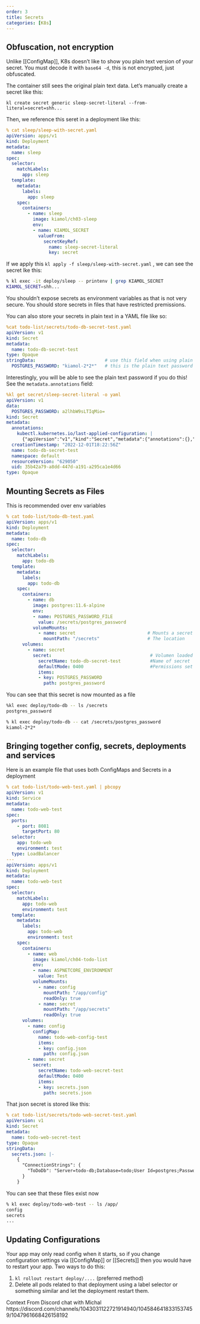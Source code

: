 ```yaml
---
order: 3
title: Secrets
categories: [K8s]
---
```


## Obfuscation, not encryption

Unlike [[ConfigMap]], K8s doesn't like to show you plain text version of your secret.  You must decode it with `base64 -d`, this is not encrypted, just obfuscated.

The container still sees the original plain text data.  Let's manually create a secret like this:

`kl create secret generic sleep-secret-literal --from-literal=secret=shh...`

Then, we reference this seret in a deployment like this:

```yaml
% cat sleep/sleep-with-secret.yaml                                                                                                    
apiVersion: apps/v1
kind: Deployment
metadata:
  name: sleep
spec:
  selector:
    matchLabels:
      app: sleep
  template:
    metadata:
      labels:
        app: sleep
    spec:
      containers:
        - name: sleep
          image: kiamol/ch03-sleep
          env:
          - name: KIAMOL_SECRET
            valueFrom:
              secretKeyRef:
                name: sleep-secret-literal
                key: secret
```


If we apply this `kl apply -f sleep/sleep-with-secret.yaml` , we can see the secret lke this:

```bash
% kl exec -it deploy/sleep -- printenv | grep KIAMOL_SECRET                                                                           
KIAMOL_SECRET=shh...
```

:::danger

You shouldn't expose secrets as environment variables as that is not very secure.  You should store secrets in files that have restricted premissions. 

:::

You can also store your secrets in plain text in a YAML file like so:

```yaml
%cat todo-list/secrets/todo-db-secret-test.yaml                                                                                      
apiVersion: v1
kind: Secret
metadata:
  name: todo-db-secret-test
type: Opaque
stringData:                          # use this field when using plain text stuff
  POSTGRES_PASSWORD: "kiamol-2*2*"   # this is the plain text password
```

Interestingly, you will be able to see the plain text password if you do this!  See the `metadata.annotations` field:

```yaml
%kl get secret/sleep-secret-literal -o yaml
apiVersion: v1
data:
  POSTGRES_PASSWORD: a2lhbW9sLTIqMio=
kind: Secret
metadata:
  annotations:
    kubectl.kubernetes.io/last-applied-configuration: |
      {"apiVersion":"v1","kind":"Secret","metadata":{"annotations":{},"name":"todo-db-secret-test","namespace":"default"},"stringData":{"POSTGRES_PASSWORD":"kiamol-2*2*"},"type":"Opaque"}
  creationTimestamp: "2022-12-01T18:22:56Z"
  name: todo-db-secret-test
  namespace: default
  resourceVersion: "629050"
  uid: 35b42a79-a8dd-447d-a191-a295ca1e4d66
type: Opaque
```

## Mounting Secrets as Files

This is recommended over env variables

```yaml
% cat todo-list/todo-db-test.yaml                                                                                                     
apiVersion: apps/v1
kind: Deployment
metadata:
  name: todo-db
spec:
  selector:
    matchLabels:
      app: todo-db
  template:
    metadata:
      labels:
        app: todo-db
    spec:
      containers:
        - name: db
          image: postgres:11.6-alpine
          env:
          - name: POSTGRES_PASSWORD_FILE
            value: /secrets/postgres_password
          volumeMounts:
			- name: secret                           # Mounts a secret volume
              mountPath: "/secrets"                  # The location
      volumes:
        - name: secret
          secret:                                     # Volumen loaded
            secretName: todo-db-secret-test           #Name of secret
            defaultMode: 0400                         #Permissions set for files
            items:
            - key: POSTGRES_PASSWORD
              path: postgres_password
```

You can see that this secret is now mounted as a file

```bash
%kl exec deploy/todo-db -- ls /secrets                                                                                               
postgres_password

% kl exec deploy/todo-db -- cat /secrets/postgres_password                                                                            
kiamol-2*2*
```

## Bringing together config, secrets, deployments and services


Here is an example file that uses both ConfigMaps and Secrets in a deployment

```yaml
% cat todo-list/todo-web-test.yaml | pbcopy
apiVersion: v1
kind: Service
metadata:
  name: todo-web-test
spec:
  ports:
    - port: 8081
      targetPort: 80
  selector:
    app: todo-web
    environment: test
  type: LoadBalancer
---
apiVersion: apps/v1
kind: Deployment
metadata:
  name: todo-web-test
spec:
  selector:
    matchLabels:
      app: todo-web
      environment: test
  template:
    metadata:
      labels:
        app: todo-web
        environment: test
    spec:
      containers:
        - name: web
          image: kiamol/ch04-todo-list
          env:
          - name: ASPNETCORE_ENVIRONMENT
            value: Test
          volumeMounts:
            - name: config
              mountPath: "/app/config"
              readOnly: true
            - name: secret
              mountPath: "/app/secrets"
              readOnly: true
      volumes:
        - name: config
          configMap:
            name: todo-web-config-test
            items:
            - key: config.json
              path: config.json
        - name: secret
          secret:
            secretName: todo-web-secret-test
            defaultMode: 0400
            items:
            - key: secrets.json
              path: secrets.json

```

That json secret is stored like this:

```yaml
% cat todo-list/secrets/todo-web-secret-test.yaml                                                                                     
apiVersion: v1
kind: Secret
metadata:
  name: todo-web-secret-test
type: Opaque
stringData:
  secrets.json: |-
    {
      "ConnectionStrings": {
        "ToDoDb": "Server=todo-db;Database=todo;User Id=postgres;Password=kiamol-2*2*;"
      }
    }
```

You can see that  these files exist now

```bash
% kl exec deploy/todo-web-test -- ls /app/                                                                                            
config
secrets
...
```

## Updating Configurations

Your app may only read config when it starts, so if you change configuration settings via [[ConfigMap]] or [[Secrets]] then you would have to restart your app.  Two ways to do this:

1. `kl rollout restart deploy/....`  (preferred method)
2. Delete all pods related to that deployment using a label selector or something similar and let the deployment restart them.  

Context From Discord chat with Michal https://discord.com/channels/1043031122721914940/1045846418331537459/1047961668426158192



